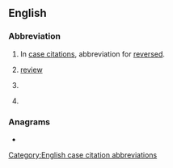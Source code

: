 {{also|rev|Rev|řev|Rev.}}
==English==

===Abbreviation===
{{rfc-header|Abbreviation}}
{{head|en|abbreviation}}

# {{lb|en|legal}} In [[case citation]]s, abbreviation for [[reversed]].
# [[review]]
# {{lb|en|in bibliographies}} {{abbreviation of|en|revised}}
# {{lb|en|in bibliographies}} {{abbreviation of|en|revision}}

===Anagrams===
* {{anagrams|en|a=erv|ERV|VRE|ev'r|ver|ver.}}

[[Category:English case citation abbreviations]]